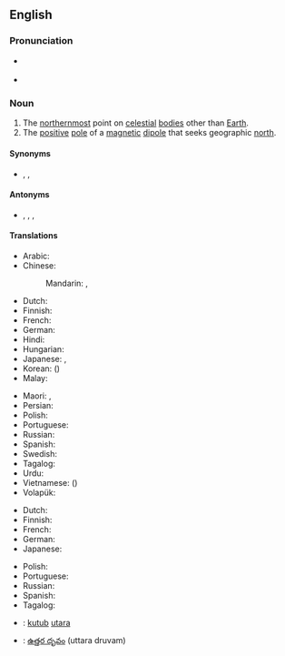 {{also|north-pole|North Pole}}
==English==

===Pronunciation===
* {{a|RP}} {{IPA|/ˌnɔːθ ˈpəʊl/|lang=en}}
* {{a|GA}} {{IPA|/ˌnɔɹθ ˈpoʊl/|lang=en}}

===Noun===
{{en-noun}}

# The [[northernmost]] point on [[celestial]] [[body|bodies]] other than [[Earth]].
# The [[positive]] [[pole]] of a [[magnetic]] [[dipole]] that seeks geographic [[north]].

====Synonyms====
* {{sense|positive magnetic pole}} {{l|en|positive pole}}, {{l|en|north-seeking pole}}, {{l|en|N-pole}}

====Antonyms====
* {{sense|positive magnetic pole}} {{l|en|negative pole}}, {{l|en|south pole}}, {{l|en|south-seeking pole}}, {{l|en|S-pole}}

====Translations====
{{trans-top|northernmost point on celestial bodies}}
* Arabic: {{t|ar|اَلْقُطْب اَلشَّمَالِيّ|m}}
* Chinese:
*: Mandarin: {{t+|cmn|北極|sc=Hani}}, {{t+|cmn|北极|tr=běijí|sc=Hani}}
* Dutch: {{t+|nl|noordpool|m}}
* Finnish: {{t+|fi|pohjoisnapa}}
* French: {{t+|fr|pôle Nord|m}}
* German: {{t+|de|Nordpol|m}}
* Hindi: {{t|hi|उत्तरी ध्रुव|tr=uttarī dhruv}}
* Hungarian: {{t+|hu|Északi-sark}}
* Japanese: {{t+|ja|北極|tr=ほっきょく, hokkyoku|sc=Jpan}}, {{t+|ja|北極点|tr=ほっきょくてん, hokkyokuten}}
* Korean: {{t+|ko|북극|sc=Kore}} ({{t+|ko|北極|sc=Kore}})
* Malay: {{t|ms|kutub utara}}
{{trans-mid}}
* Maori: {{t|mi|pito raki}}, {{t|mi|pito ki te raki}}
* Persian: {{t|fa|قطب شمال|tr=qotb-e šomâl}}
* Polish: {{t|pl|biegun północny|m}}
* Portuguese: {{t|pt|polo norte|m}}
* Russian: {{t|ru|се́верный по́люс|m}}
* Spanish: {{t|es|polo norte|m}}
* Swedish: {{t+|sv|nordpol|c}}
* Tagalog: {{t|tl|hilagang taluktok}}
* Urdu: {{t|ur|قطب شمالی|m|tr=qutab šumālī|sc=ur-Arab}}
* Vietnamese: {{t+|vi|bắc cực}} ({{t|vi|北極}})
* Volapük: {{t+|vo|nolüdapov}}
{{trans-bottom}}

{{trans-top|positive pole of a magnetic dipole}}
* Dutch: {{t+|nl|noordpool|m}}
* Finnish: {{t+|fi|pohjoisnapa}}
* French: {{t+|fr|pôle nord|m}}
* German: {{t+|de|Nordpol|m}}
* Japanese: {{t+|ja|N極|tr=enu-kyoku|sc=Jpan}}
{{trans-mid}}
* Polish: {{t|pl|biegun północny|m}}
* Portuguese: {{t|pt|polo norte|m}}
* Russian: {{t|ru|се́верный по́люс|m}}
* Spanish: {{t|es|polo norte|m}}
* Tagalog: {{t|tl|hilagang balniing taluktok}}
{{trans-bottom}}

{{checktrans-top}}
* {{ttbc|id}}: [[kutub]] [[utara]]
{{trans-mid}}
* {{ttbc|te}}: [[ఉత్తర దృవం]] (uttara druvam)
{{trans-bottom}}
